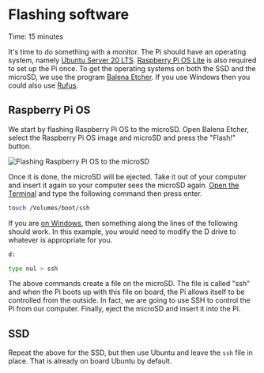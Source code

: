
# Flashing software

<Callout emoji="&#x2139;">
	Time: 15 minutes
</Callout>

It's time to do something with a monitor. The Pi should have an operating system, namely [Ubuntu Server 20 LTS](https://ubuntu.com/download/raspberry-pi). [Raspberry Pi OS Lite](https://downloads.raspberrypi.org/raspios) is also required to set up the Pi once. To get the operating systems on both the SSD and the microSD, we use the program [Balena Etcher](https://www.balena.io/etcher). If you use Windows then you could also use [Rufus](https://github.com/pbatard/rufus/releases/download/v3.17/rufus-3.17.exe).

## Raspberry Pi OS

We start by flashing Raspberry Pi OS to the microSD. Open Balena Etcher, select the Raspberry Pi OS image and microSD and press the "Flash!" button.

![Flashing Raspberry Pi OS to the microSD](/flash-pi-os.png)

Once it is done, the microSD will be ejected. Take it out of your computer and insert it again so your computer sees the microSD again. [Open the Terminal](https://support.apple.com/nl-nl/guide/terminal/apd5265185d-f365-44cb-8b09-71a064a42125/mac) and type the following command then press enter.

```bash
touch /Volumes/boot/ssh
```

If you are [on Windows](https://arjanlobbezoo.nl/windows-10-programma-administrator-mode-openen), then something along the lines of the following should work. In this example, you would need to modify the D drive to whatever is appropriate for you.

```bash
d:
```

```bash
type nul > ssh
```

The above commands create a file on the microSD. The file is called "ssh" and when the Pi boots up with this file on board, the Pi allows itself to be controlled from the outside. In fact, we are going to use SSH to control the Pi from our computer. Finally, eject the microSD and insert it into the Pi.

## SSD

Repeat the above for the SSD, but then use Ubuntu and leave the `ssh` file in place. That is already on board Ubuntu by default.
